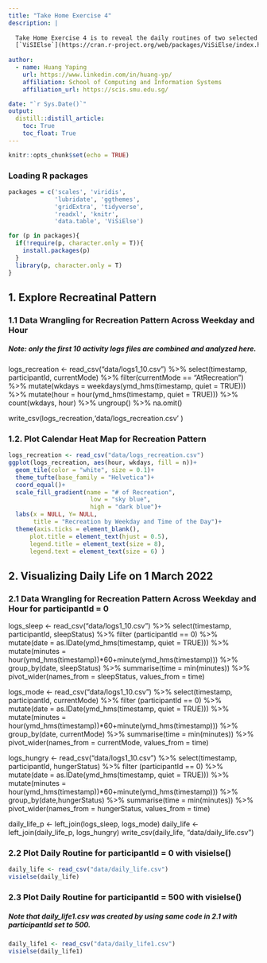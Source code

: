 ```yaml
---
title: "Take Home Exercise 4"
description: |
  
  Take Home Exercise 4 is to reveal the daily routines of two selected participant of the city of Engagement, Ohio USA.  
  [`ViSIElse`](https://cran.r-project.org/web/packages/ViSiElse/index.html), a graphical tool to visualize behavioural observations, and other appropriate visual analytics methods will be used. 
  
author:
  - name: Huang Yaping
    url: https://www.linkedin.com/in/huang-yp/
    affiliation: School of Computing and Information Systems
    affiliation_url: https://scis.smu.edu.sg/

date: "`r Sys.Date()`"
output: 
  distill::distill_article:
    toc: True
    toc_float: True
---
```


```r
knitr::opts_chunk$set(echo = TRUE)
```

### Loading R packages
```r
packages = c('scales', 'viridis', 
             'lubridate', 'ggthemes', 
             'gridExtra', 'tidyverse', 
             'readxl', 'knitr',
             'data.table', 'ViSiElse')

for (p in packages){
  if(!require(p, character.only = T)){
    install.packages(p) 
  }
  library(p, character.only = T)
}

```
## 1. Explore Recreatinal Pattern 
### 1.1 Data Wrangling for Recreation Pattern Across Weekday and Hour
##### Note: only the first 10 activity logs files are combined and analyzed here. 

  logs_recreation <- read_csv("data/logs1_10.csv") %>% \n
  select(timestamp, participantId, currentMode) %>% \n
  filter(currentMode == "AtRecreation") %>% \n
  mutate(wkdays = weekdays(ymd_hms(timestamp, quiet = TRUE))) %>% \n
  mutate(hour = hour(ymd_hms(timestamp, quiet = TRUE))) %>% \n
  count(wkdays, hour) %>% \n
  ungroup() %>% \n
  na.omit() \n

  write_csv(logs_recreation,'data/logs_recreation.csv' )

### 1.2. Plot Calendar Heat Map for Recreation Pattern 
```r
logs_recreation <- read_csv("data/logs_recreation.csv")
ggplot(logs_recreation, aes(hour, wkdays, fill = n))+
  geom_tile(color = "white", size = 0.1)+
  theme_tufte(base_family = "Helvetica")+
  coord_equal()+
  scale_fill_gradient(name = "# of Recreation",
                       low = "sky blue",
                       high = "dark blue")+
  labs(x = NULL, Y= NULL, 
       title = "Recreation by Weekday and Time of the Day")+
  theme(axis.ticks = element_blank(),
      plot.title = element_text(hjust = 0.5),
      legend.title = element_text(size = 8),
      legend.text = element_text(size = 6) )

```

## 2. Visualizing Daily Life on 1 March 2022
### 2.1 Data Wrangling for Recreation Pattern Across Weekday and Hour for participantId = 0

logs_sleep <- read_csv("data/logs1_10.csv") %>% 
  select(timestamp, participantId, sleepStatus) %>% 
  filter (participantId == 0) %>% 
  mutate(date = as.IDate(ymd_hms(timestamp, quiet = TRUE))) %>% 
  mutate(minutes = hour(ymd_hms(timestamp))*60+minute(ymd_hms(timestamp))) %>% 
  group_by(date, sleepStatus) %>% 
  summarise(time = min(minutes)) %>% 
  pivot_wider(names_from  = sleepStatus, values_from = time)

logs_mode <- read_csv("data/logs1_10.csv") %>% 
  select(timestamp, participantId, currentMode) %>% 
  filter (participantId == 0) %>% 
  mutate(date = as.IDate(ymd_hms(timestamp, quiet = TRUE))) %>% 
  mutate(minutes = hour(ymd_hms(timestamp))*60+minute(ymd_hms(timestamp))) %>% 
  group_by(date, currentMode) %>% 
  summarise(time = min(minutes)) %>% 
  pivot_wider(names_from  = currentMode, values_from = time)

logs_hungry <- read_csv("data/logs1_10.csv") %>% 
  select(timestamp, participantId, hungerStatus) %>% 
  filter (participantId == 0) %>% 
  mutate(date = as.IDate(ymd_hms(timestamp, quiet = TRUE))) %>% 
  mutate(minutes = hour(ymd_hms(timestamp))*60+minute(ymd_hms(timestamp))) %>% 
  group_by(date,hungerStatus) %>% 
  summarise(time = min(minutes)) %>% 
  pivot_wider(names_from  = hungerStatus, values_from = time)

daily_life_p <- left_join(logs_sleep, logs_mode)
daily_life <- left_join(daily_life_p, logs_hungry)
write_csv(daily_life, "data/daily_life.csv")

### 2.2 Plot Daily Routine for participantId = 0 with visielse()

```r
daily_life <- read_csv("data/daily_life.csv")
visielse(daily_life)

```

### 2.3 Plot Daily Routine for participantId = 500 with visielse()

##### Note that daily_life1.csv was created by using same code in 2.1 with participantId set to 500. 


```r
daily_life1 <- read_csv("data/daily_life1.csv")
visielse(daily_life1)

```